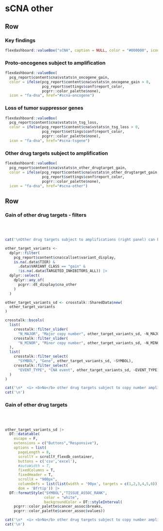 
sCNA other {.hidden}
===================================== 

Row
-------------------------------------

### Key findings

```r
flexdashboard::valueBox("sCNA", caption = NULL, color = "#000000", icon = NULL)
```

### Proto-oncogenes subject to amplification

```r
flexdashboard::valueBox(
  pcg_report$content$cna$vstats$n_oncogene_gain,
  color = ifelse(pcg_report$content$cna$vstats$n_oncogene_gain > 0,
                 pcg_report$settings$conf$report_color,
                 pcgrr::color_palette$none),
  icon = "fa-dna", href="#scna-oncogene")
```

### Loss of tumor suppressor genes

```r
flexdashboard::valueBox(
  pcg_report$content$cna$vstats$n_tsg_loss,
  color = ifelse(pcg_report$content$cna$vstats$n_tsg_loss > 0,
                 pcg_report$settings$conf$report_color,
                 pcgrr::color_palette$none),
  icon = "fa-dna", href="#scna-tsgene")
```

### Other drug targets subject to amplification

```r
flexdashboard::valueBox(
  pcg_report$content$cna$vstats$n_other_drugtarget_gain,
  color = ifelse(pcg_report$content$cna$vstats$n_other_drugtarget_gain > 0,
                 pcg_report$settings$conf$report_color,
                 pcgrr::color_palette$none),
  icon = "fa-dna", href="#scna-other")
```

Row
-----------------------------------------------------

### Gain of other drug targets - filters {data-padding=15 data-width=300}


<br><br>

```r

cat('\nOther drug targets subject to amplifications (right panel) can be filtered according to various criteria:\n')

other_target_variants <- 
  dplyr::filter(
    pcg_report$content$cna$callset$variant_display,
    is.na(.data$TIER) &
      .data$VARIANT_CLASS == "gain" &
      !is.na(.data$TARGETED_INHIBITORS_ALL)) |>
  dplyr::select(
    dplyr::any_of(
      pcgrr::dt_display$cna_other
    )
  )

other_target_variants_sd <- crosstalk::SharedData$new(
  other_target_variants
)

crosstalk::bscols(
  list(
    crosstalk::filter_slider(
      "N_MAJOR", "Major copy number", other_target_variants_sd, ~N_MAJOR),
    crosstalk::filter_slider(
      "N_MINOR", "Minor copy number", other_target_variants_sd, ~N_MINOR)
  ),
  list(
    crosstalk::filter_select(
      "SYMBOL", "Gene", other_target_variants_sd, ~SYMBOL),
    crosstalk::filter_select(
      "EVENT_TYPE", "CNA event", other_target_variants_sd, ~EVENT_TYPE)
  )
)

```


```r
cat('\n*  <i> <b>No</b> other drug targets subject to copy number amplifications.</i>',sep='\n')
cat('\n')
```


### Gain of other drug targets {data-padding=15}

<br><br>

```r

other_target_variants_sd |>
  DT::datatable(
    escape = F, 
    extensions = c("Buttons","Responsive"), 
    options = list(
      pageLength = 8, 
      scrollY = scrollY_flexdb_container, 
      buttons = c('csv','excel'), 
      #autoWidth = T, 
      fixedColumns = T,
      fixedHeader = T,
      scrollX = "900px",
      columnDefs = list(list(width = '90px', targets = c(1,2,3,4,5,6))),
      dom = 'Bfrtip')) |>
  DT::formatStyle("SYMBOL","TISSUE_ASSOC_RANK", 
                  color = "white", 
                  backgroundColor = DT::styleInterval(
    pcgrr::color_palette$cancer_assoc$breaks,
    pcgrr::color_palette$cancer_assoc$values))

```


```r
cat('\n*  <i> <b>No</b> other drug targets subject to copy number amplifications.</i>',sep='\n')
cat('\n')
```


